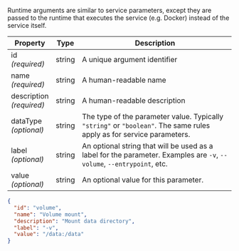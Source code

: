 
Runtime arguments are similar to <ScrollLink href="#service-parameters">service parameters</ScrollLink>,
except they are passed to the runtime that executes the service (e.g. Docker)
instead of the service itself.

| Property                     | Type   | Description
| ---------------------------- | ------ | -----------
| id<br/>*(required)*          | string | A unique argument identifier
| name<br/>*(required)*        | string | A human-readable name
| description<br/>*(required)* | string | A human-readable description
| dataType<br/>*(optional)*    | string | The type of the parameter value. Typically `"string"` or `"boolean"`. The same rules apply as for <ScrollLink href="#service-parameters">service parameters</ScrollLink>.
| label<br/>*(optional)*       | string | An optional string that will be used as a label for the parameter. Examples are `-v`, `--volume`, `--entrypoint`, etc.
| value<br/>*(optional)*       | string | An optional value for this parameter.

<CodeExample title="Example:">

```json code-example
{
  "id": "volume",
  "name": "Volume mount",
  "description": "Mount data directory",
  "label": "-v",
  "value": "/data:/data"
}
```

</CodeExample>

